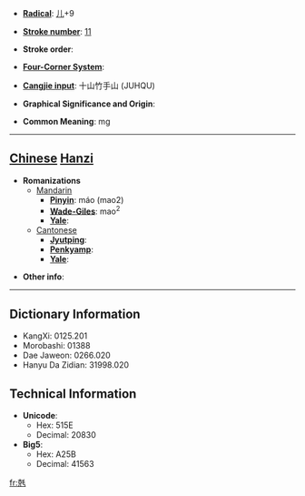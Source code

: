 * '''[[Wiktionary:Chinese radical index| Radical]]''': [[Wiktionary:Chinese radical index 儿|儿]]+9

* '''[[Wiktionary:Chinese total strokes index|Stroke number]]''': [[Wiktionary:Chinese total strokes index 11|11]]

* '''Stroke order''': 

* '''[[Wiktionary:Chinese four corner index|Four-Corner System]]''': 

* '''[[Wiktionary:Chinese Cangjie index|Cangjie input]]''': 十山竹手山 (JUHQU)

* '''Graphical Significance and Origin''': 

* '''Common Meaning''': mg

----

== [[Chinese]] [[Hanzi]] ==

* '''Romanizations'''
** [[Mandarin]]
*** '''[[Pinyin]]''': máo (mao2)
*** '''[[Wade-Giles]]''': mao<sup>2</sup>
*** '''[[Yale]]''': 
**[[Cantonese]]
***'''[[Jyutping]]''':
***'''[[Penkyamp]]''': 
***'''[[Yale]]''': 

* '''Other info''': 

----

== Dictionary Information ==

* KangXi: 0125.201
* Morobashi: 01388
* Dae Jaweon: 0266.020
* Hanyu Da Zidian: 31998.020

== Technical Information ==

* '''Unicode''':
** Hex: 515E
** Decimal: 20830
* '''Big5''':
** Hex: A25B
** Decimal: 41563

[[fr:兞]]